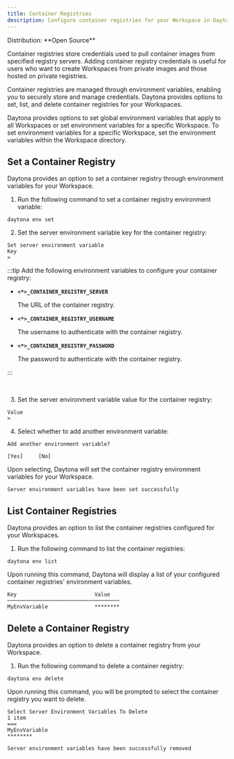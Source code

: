 ```yaml
---
title: Container Registries
description: Configure container registries for your Workspace in Daytona
---
```



<Label>
  Distribution: **Open Source**
</Label>

Container registries store credentials used to pull container images from specified registry servers. Adding container registry credentials is useful for users who want to create Workspaces from private images and those hosted on private registries.

Container registries are managed through environment variables, enabling you to securely store and manage credentials. Daytona provides options to set, list, and delete container registries for your Workspaces.

Daytona provides options to set global environment variables that apply to all Workspaces or set environment variables for a specific Workspace. To set environment variables for a specific Workspace, set the environment variables within the Workspace directory.

## Set a Container Registry

Daytona provides an option to set a container registry through environment variables for your Workspace.

1. Run the following command to set a container registry environment variable:

```shell
daytona env set
```

2. Set the server environment variable key for the container registry:

```text
Set server environment variable
Key
>
```

:::tip
Add the following environment variables to configure your container registry:

- **`<*>_CONTAINER_REGISTRY_SERVER`**

  The URL of the container registry.

- **`<*>_CONTAINER_REGISTRY_USERNAME`**

  The username to authenticate with the container registry.

- **`<*>_CONTAINER_REGISTRY_PASSWORD`**

  The password to authenticate with the container registry.

:::

<br />

3. Set the server environment variable value for the container registry:

```text
Value
>
```

4. Select whether to add another environment variable:

```text
Add another environment variable?

[Yes]     [No]
```

Upon selecting, Daytona will set the container registry environment variables for your Workspace.

```text
Server environment variables have been set successfully
```

## List Container Registries

Daytona provides an option to list the container registries configured for your Workspaces.

1. Run the following command to list the container registries:

```shell
daytona env list
```

Upon running this command, Daytona will display a list of your configured container registries' environment variables.

```text
Key                         Value
────────────────────────────────────  
MyEnvVariable               ********
```

## Delete a Container Registry

Daytona provides an option to delete a container registry from your Workspace.

1. Run the following command to delete a container registry:

```shell
daytona env delete
```

Upon running this command, you will be prompted to select the container registry you want to delete.

```text
Select Server Environment Variables To Delete
1 item
===
MyEnvVariable
********
```

```text
Server environment variables have been successfully removed
```
